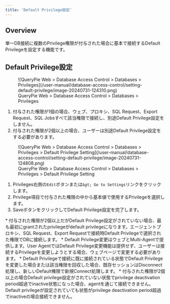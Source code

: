```yaml
---
title: 'Default Privilege設定'
---
```



## Overview

単一DB接続に複数のPrivilege権限が付与された場合に基本で接続するDefault Privilegeを設定する機能です。


## Default Privilege設定

<figure data-layout="center" data-align="center">
![QueryPie Web &gt; Database Access Control &gt; Databases &gt; Privileges](/user-manual/database-access-control/setting-default-privilege/image-20240731-124310.png)
<figcaption>
QueryPie Web &gt; Database Access Control &gt; Databases &gt; Privileges
</figcaption>
</figure>

1. 付与された権限が1個の場合、ウェブ、プロキシ、SQL Request、Export Request、SQL Jobsすべて該当権限で接続し、別途Default Privilege設定をしません。
2. 付与された権限が2個以上の場合、ユーザーは別途Default Privilege設定をする必要があります。

<figure data-layout="center" data-align="center">
![QueryPie Web &gt; Database Access Control &gt; Databases &gt; Privileges &gt; Default Privilege Setting](/user-manual/database-access-control/setting-default-privilege/image-20240731-124808.png)
<figcaption>
QueryPie Web &gt; Database Access Control &gt; Databases &gt; Privileges &gt; Default Privilege Setting
</figcaption>
</figure>

1. Privileges右側の`Edit`ボタンまたは`&gt; Go to Settings`リンクをクリックします。
2. Privilege項目で付与された権限の中から基本値で使用するPrivilegeを選択します。
3. SaveボタンをクリックしてDefault Privilege設定を完了します。


<Callout type="important">
* 付与された権限が2個以上だがDefault Privilege設定がされていない場合、最も最初にgrantされたprivilegeがdefault privilegeになります。エージェントプロキシ、SQL Request、Export Requestで接続時Default Privilegeで選択された権限でDBに接続します。
* Default Privilege変更はウェブとMulti-Agentで提供します。User AgentではDefault Privilege変更機能は提供せず、ユーザーは接続するPrivilegeを変更しようとする場合、ウェブページで変更する必要があります。
* Default Privilegeで接続に既に接続されている状態でDefault Privilegeを変更した場合または該当権限を回収した場合、既存セッションはDisconnect処理し、新しいDefault権限で新規Connect処理します。
*  付与された権限が2個以上の場合Default privilege設定がされていない状態でprivilege deactivation period超過でinactive状態になった場合、agentを通じて接続できません。Default privilegeが設定されていても状態がprivilege deactivation period超過でinactiveの場合接続できません。
</Callout>
